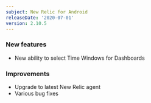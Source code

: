 ```yaml
---
subject: New Relic for Android
releaseDate: '2020-07-01'
version: 2.10.5
---
```


### New features

* New ability to select Time Windows for Dashboards

### Improvements

* Upgrade to latest New Relic agent
* Various bug fixes
